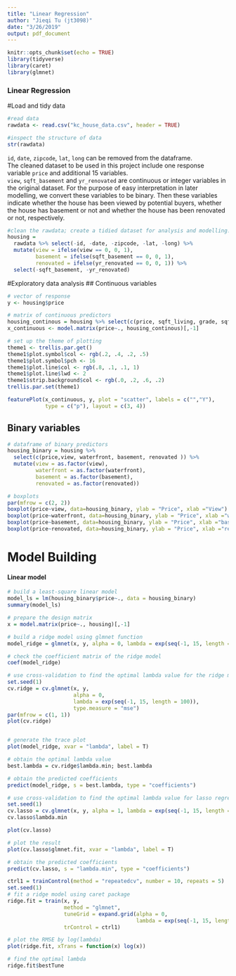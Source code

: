 ```yaml
---
title: "Linear Regression"
author: "Jieqi Tu (jt3098)"
date: "3/26/2019"
output: pdf_document
---
```


```r
knitr::opts_chunk$set(echo = TRUE)
library(tidyverse)
library(caret)
library(glmnet)
```

### Linear Regression

#Load and tidy data
```r
#read data
rawdata <- read.csv("kc_house_data.csv", header = TRUE)

#inspect the structure of data
str(rawdata)
```

  `id`, `date`, `zipcode`, `lat`, `long` can be removed from the dataframe.   
  The cleaned dataset to be used in this project include one response variable `price` and additional 15 variables.  
  `view`, `sqft_basement` and `yr_renovated` are continuous or integer variables in the original dataset. For the purpose of easy interpretation in later modelling, we convert these variables to be binary. Then these variables indicate whether the house has been viewed by potential buyers, whether the house has basement or not and whether the house has been renovated or not, respectively.  

```r
#clean the rawdata; create a tidied dataset for analysis and modelling.
housing = 
  rawdata %>% select(-id, -date, -zipcode, -lat, -long) %>% 
  mutate(view = ifelse(view == 0, 0, 1),
         basement = ifelse(sqft_basement == 0, 0, 1),
         renovated = ifelse(yr_renovated == 0, 0, 1)) %>% 
  select(-sqft_basement, -yr_renovated)
```

#Exploratory data analysis
## Continuous variables
```r
# vector of response
y <- housing$price

# matrix of continuous predictors 
housing_continous = housing %>% select(c(price, sqft_living, grade, sqft_above, yr_built, sqft_living15, floors, condition, bedrooms, bathrooms, sqft_living, sqft_lot ))
x_continuous <- model.matrix(price~., housing_continous)[,-1]

# set up the theme of plotting
theme1 <- trellis.par.get()   
theme1$plot.symbol$col <- rgb(.2, .4, .2, .5)
theme1$plot.symbol$pch <- 16
theme1$plot.line$col <- rgb(.8, .1, .1, 1)
theme1$plot.line$lwd <- 2
theme1$strip.background$col <- rgb(.0, .2, .6, .2)
trellis.par.set(theme1)

featurePlot(x_continuous, y, plot = "scatter", labels = c("","Y"),
            type = c("p"), layout = c(3, 4))
```

## Binary variables
```r
# dataframe of binary predictors 
housing_binary = housing %>% 
  select(c(price,view, waterfront, basement, renovated )) %>%
  mutate(view = as.factor(view),
         waterfront = as.factor(waterfront),
         basement = as.factor(basement),
         renovated = as.factor(renovated)) 

# boxplots
par(mfrow = c(2, 2))
boxplot(price~view, data=housing_binary, ylab = "Price", xlab ="View") 
boxplot(price~waterfront, data=housing_binary, ylab = "Price", xlab ="waterfront") 
boxplot(price~basement, data=housing_binary, ylab = "Price", xlab ="basement") 
boxplot(price~renovated, data=housing_binary, ylab = "Price", xlab ="renovated") 
```

# Model Building
#### Linear model
```r
# build a least-square linear model
model_ls = lm(housing_binary$price~., data = housing_binary)
summary(model_ls)
```

```r
# prepare the design matrix
x = model.matrix(price~., housing)[,-1]

# build a ridge model using glmnet function
model_ridge = glmnet(x, y, alpha = 0, lambda = exp(seq(-1, 15, length = 100)))

# check the coefficient matrix of the ridge model
coef(model_ridge)

# use cross-validation to find the optimal lambda value for the ridge model
set.seed(1)
cv.ridge = cv.glmnet(x, y,
                     alpha = 0,
                     lambda = exp(seq(-1, 15, length = 100)),
                     type.measure = "mse")
par(mfrow = c(1, 1))
plot(cv.ridge)


# generate the trace plot
plot(model_ridge, xvar = "lambda", label = T)

# obtain the optimal lambda value
best.lambda = cv.ridge$lambda.min; best.lambda

# obtain the predicted coefficients
predict(model_ridge, s = best.lambda, type = "coefficients")
```

```r
# use cross-validation to find the optimal lambda value for lasso regression model
set.seed(1)
cv.lasso = cv.glmnet(x, y, alpha = 1, lambda = exp(seq(-1, 15, length = 100)))
cv.lasso$lambda.min

plot(cv.lasso)

# plot the result
plot(cv.lasso$glmnet.fit, xvar = "lambda", label = T)

# obtain the predicted coefficients
predict(cv.lasso, s = "lambda.min", type = "coefficients")
```

```r
ctrl1 = trainControl(method = "repeatedcv", number = 10, repeats = 5)
set.seed(1)
# fit a ridge model using caret package
ridge.fit = train(x, y,
                  method = "glmnet",
                  tuneGrid = expand.grid(alpha = 0,
                                         lambda = exp(seq(-1, 15, length = 100))),
                  trControl = ctrl1)

# plot the RMSE by log(lambda)
plot(ridge.fit, xTrans = function(x) log(x))

# find the optimal lambda
ridge.fit$bestTune
```


